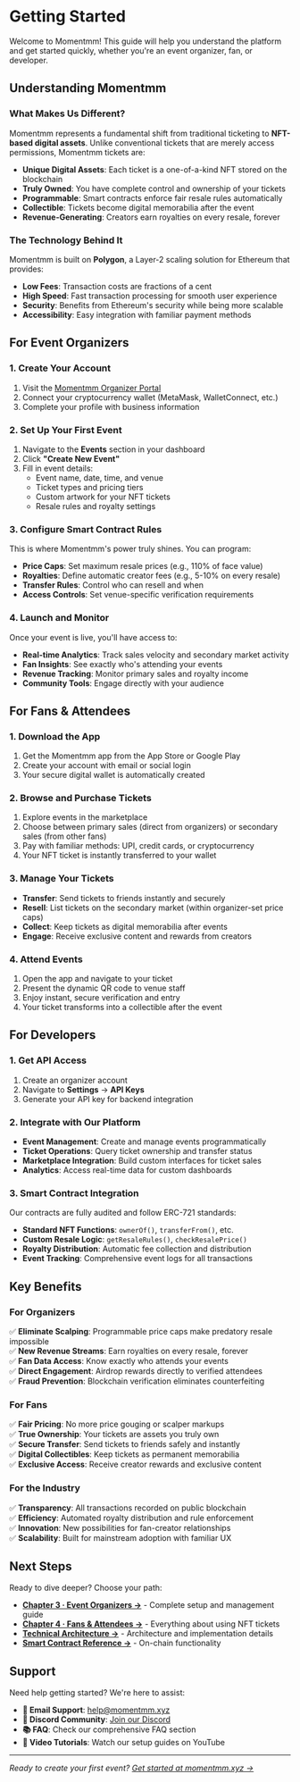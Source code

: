 # Getting Started

Welcome to Momentmm! This guide will help you understand the platform and get started quickly, whether you're an event organizer, fan, or developer.

## Understanding Momentmm

### What Makes Us Different?

Momentmm represents a fundamental shift from traditional ticketing to **NFT-based digital assets**. Unlike conventional tickets that are merely access permissions, Momentmm tickets are:

- **Unique Digital Assets**: Each ticket is a one-of-a-kind NFT stored on the blockchain
- **Truly Owned**: You have complete control and ownership of your tickets
- **Programmable**: Smart contracts enforce fair resale rules automatically
- **Collectible**: Tickets become digital memorabilia after the event
- **Revenue-Generating**: Creators earn royalties on every resale, forever

### The Technology Behind It

Momentmm is built on **Polygon**, a Layer-2 scaling solution for Ethereum that provides:

- **Low Fees**: Transaction costs are fractions of a cent
- **High Speed**: Fast transaction processing for smooth user experience
- **Security**: Benefits from Ethereum's security while being more scalable
- **Accessibility**: Easy integration with familiar payment methods

## For Event Organizers

### 1. Create Your Account

1. Visit the [Momentmm Organizer Portal](https://app.momentmm.xyz/organizer)
2. Connect your cryptocurrency wallet (MetaMask, WalletConnect, etc.)
3. Complete your profile with business information

### 2. Set Up Your First Event

1. Navigate to the **Events** section in your dashboard
2. Click **"Create New Event"**
3. Fill in event details:
   - Event name, date, time, and venue
   - Ticket types and pricing tiers
   - Custom artwork for your NFT tickets
   - Resale rules and royalty settings

### 3. Configure Smart Contract Rules

This is where Momentmm's power truly shines. You can program:

- **Price Caps**: Set maximum resale prices (e.g., 110% of face value)
- **Royalties**: Define automatic creator fees (e.g., 5-10% on every resale)
- **Transfer Rules**: Control who can resell and when
- **Access Controls**: Set venue-specific verification requirements

### 4. Launch and Monitor

Once your event is live, you'll have access to:

- **Real-time Analytics**: Track sales velocity and secondary market activity
- **Fan Insights**: See exactly who's attending your events
- **Revenue Tracking**: Monitor primary sales and royalty income
- **Community Tools**: Engage directly with your audience

## For Fans & Attendees

### 1. Download the App

1. Get the Momentmm app from the App Store or Google Play
2. Create your account with email or social login
3. Your secure digital wallet is automatically created

### 2. Browse and Purchase Tickets

1. Explore events in the marketplace
2. Choose between primary sales (direct from organizers) or secondary sales (from other fans)
3. Pay with familiar methods: UPI, credit cards, or cryptocurrency
4. Your NFT ticket is instantly transferred to your wallet

### 3. Manage Your Tickets

- **Transfer**: Send tickets to friends instantly and securely
- **Resell**: List tickets on the secondary market (within organizer-set price caps)
- **Collect**: Keep tickets as digital memorabilia after events
- **Engage**: Receive exclusive content and rewards from creators

### 4. Attend Events

1. Open the app and navigate to your ticket
2. Present the dynamic QR code to venue staff
3. Enjoy instant, secure verification and entry
4. Your ticket transforms into a collectible after the event

## For Developers

### 1. Get API Access

1. Create an organizer account
2. Navigate to **Settings** → **API Keys**
3. Generate your API key for backend integration

### 2. Integrate with Our Platform

- **Event Management**: Create and manage events programmatically
- **Ticket Operations**: Query ticket ownership and transfer status
- **Marketplace Integration**: Build custom interfaces for ticket sales
- **Analytics**: Access real-time data for custom dashboards

### 3. Smart Contract Integration

Our contracts are fully audited and follow ERC-721 standards:

- **Standard NFT Functions**: `ownerOf()`, `transferFrom()`, etc.
- **Custom Resale Logic**: `getResaleRules()`, `checkResalePrice()`
- **Royalty Distribution**: Automatic fee collection and distribution
- **Event Tracking**: Comprehensive event logs for all transactions

## Key Benefits

### For Organizers

✅ **Eliminate Scalping**: Programmable price caps make predatory resale impossible  
✅ **New Revenue Streams**: Earn royalties on every resale, forever  
✅ **Fan Data Access**: Know exactly who attends your events  
✅ **Direct Engagement**: Airdrop rewards directly to verified attendees  
✅ **Fraud Prevention**: Blockchain verification eliminates counterfeiting  

### For Fans

✅ **Fair Pricing**: No more price gouging or scalper markups  
✅ **True Ownership**: Your tickets are assets you truly own  
✅ **Secure Transfer**: Send tickets to friends safely and instantly  
✅ **Digital Collectibles**: Keep tickets as permanent memorabilia  
✅ **Exclusive Access**: Receive creator rewards and exclusive content  

### For the Industry

✅ **Transparency**: All transactions recorded on public blockchain  
✅ **Efficiency**: Automated royalty distribution and rule enforcement  
✅ **Innovation**: New possibilities for fan-creator relationships  
✅ **Scalability**: Built for mainstream adoption with familiar UX  

## Next Steps

Ready to dive deeper? Choose your path:

- **[Chapter 3 · Event Organizers →](/for-organizers)** - Complete setup and management guide
- **[Chapter 4 · Fans & Attendees →](/for-fans)** - Everything about using NFT tickets
- **[Technical Architecture →](/technical)** - Architecture and implementation details
- **[Smart Contract Reference →](/smart-contracts)** - On-chain functionality

## Support

Need help getting started? We're here to assist:

- **📧 Email Support**: help@momentmm.xyz
- **💬 Discord Community**: [Join our Discord](https://discord.gg/momentmm)
- **📚 FAQ**: Check our comprehensive FAQ section
- **🎥 Video Tutorials**: Watch our setup guides on YouTube

---

*Ready to create your first event? [Get started at momentmm.xyz →](https://momentmm.xyz)*
